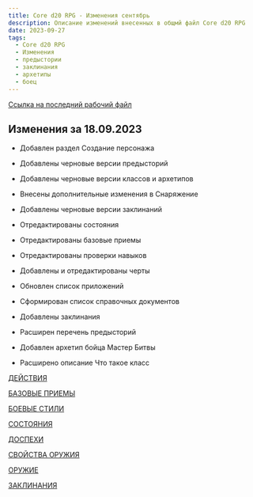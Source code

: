 ```yaml
---
title: Core d20 RPG - Изменения сентябрь
description: Описание изменений внесенных в общмй файл Core d20 RPG
date: 2023-09-27
tags:
  - Core d20 RPG
  - Изменения
  - предыстории
  - заклинания
  - архетипы
  - боец
---
```


[Ссылка на последний рабочий файл](https://1drv.ms/w/s!Atcrhwwo1lBA4rJxN269ggsPOOkL4g?e=Y9GmLH)

## Изменения за 18.09.2023

- Добавлен раздел Создание персонажа
- Добавлены черновые версии предысторий
- Добавлены черновые версии классов и архетипов
- Внесены дополнительные изменения в Снаряжение
- Добавлены черновые версии заклинаний
- Отредактированы состояния
- Отредактированы базовые приемы
- Отредактированы проверки навыков
- Добавлены и отредактированы черты
- Обновлен список приложений
- Сформирован список справочных документов

- Добавлены заклинания
- Расширен перечень предысторий
- Добавлен архетип бойца Мастер Битвы
- Расширено описание Что такое класс

[ДЕЙСТВИЯ](https://cyborgsandmages.com/posts/cored20rpg/actions)

[БАЗОВЫЕ ПРИЕМЫ](https://cyborgsandmages.com/posts/cored20rpg/basicmaneuvers)

[БОЕВЫЕ СТИЛИ](https://cyborgsandmages.com/posts/cored20rpg/fightingstyles)

[СОСТОЯНИЯ](https://cyborgsandmages.com/posts/cored20rpg/conditions)

[ДОСПЕХИ](https://cyborgsandmages.com/posts/cored20rpg/armor)

[СВОЙСТВА ОРУЖИЯ](https://cyborgsandmages.com/posts/cored20rpg/weaponproperties)

[ОРУЖИЕ](https://cyborgsandmages.com/posts/cored20rpg/weapons)

[ЗАКЛИНАНИЯ](https://cyborgsandmages.com/posts/cored20rpg/spells)
